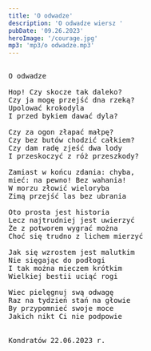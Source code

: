```yaml
---
title: 'O odwadze'
description: 'O odwadze wiersz '
pubDate: '09.26.2023'
heroImage: '/courage.jpg'
mp3: 'mp3/o odwadze.mp3'
---
```

<pre>

O odwadze

Hop! Czy skocze tak daleko?
Czy ja mogę przejść dna rzeką?
Upolować krokodyla
I przed bykiem dawać dyla?

Czy za ogon złapać małpę?
Czy bez butów chodzić całkiem? 
Czy dam radę zjeść dwa lody
I przeskoczyć z róż przeszkody?

Zamiast w końcu zdania: chyba,
mieć: na pewno! Bez wahania!
W morzu złowić wieloryba 
Zimą przejść las bez ubrania

Oto prosta jest historia
Lecz najtrudniej jest uwierzyć
Że z potworem wygrać można
Choć się trudno z lichem mierzyć

Jak się wzrostem jest malutkim
Nie sięgając do podłogi
I tak można mieczem krótkim
Wielkiej bestii uciąć rogi

Wiec pielęgnuj swą odwagę
Raz na tydzień stań na głowie
By przypomnieć swoje moce 
Jakich nikt Ci nie podpowie


Kondratów 22.06.2023 r.

</pre>
